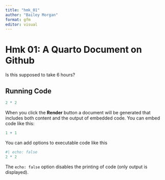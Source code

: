 ```yaml
---
title: "hmk_01"
author: "Bailey Morgan"
format: gfm
editor: visual
---
```


# Hmk 01: A Quarto Document on Github

Is this supposed to take 6 hours?

## Running Code

```r
2 * 2
```

When you click the **Render** button a document will be generated that includes both content and the output of embedded code. You can embed code like this:

```r
1 + 1
```

You can add options to executable code like this

```r
#| echo: false
2 * 2
```

The `echo: false` option disables the printing of code (only output is displayed).
